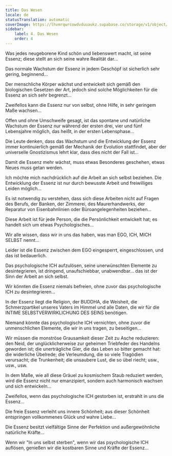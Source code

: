 ```yaml
---
title: Das Wesen
locale: de
statusTranslation: automatic
coverImage: https://lhvmrqwrcowdvduuaukz.supabase.co/storage/v1/object/public/strapi-uploads/small_cover-tratado-de-psicologia-revolucionaria.webp-5e15e1cec4e0ebebcde5d7fc7565d8fd.webp
sidebar:
    label: 4. Das Wesen
    order: 4
---
```

Was jedes neugeborene Kind schön und liebenswert macht, ist seine Essenz; diese stellt an sich seine wahre Realität dar...

Das normale Wachstum der Essenz in jedem Geschöpf ist sicherlich sehr gering, beginnend...

Der menschliche Körper wächst und entwickelt sich gemäß den biologischen Gesetzen der Art, jedoch sind solche Möglichkeiten für die Essenz an sich sehr begrenzt...

Zweifellos kann die Essenz nur von selbst, ohne Hilfe, in sehr geringem Maße wachsen...

Offen und ohne Umschweife gesagt, ist das spontane und natürliche Wachstum der Essenz nur während der ersten drei, vier und fünf Lebensjahre möglich, das heißt, in der ersten Lebensphase...

Die Leute denken, dass das Wachstum und die Entwicklung der Essenz immer kontinuierlich gemäß der Mechanik der Evolution stattfindet, aber der universelle Gnostizismus lehrt klar, dass dies nicht der Fall ist...

Damit die Essenz mehr wächst, muss etwas Besonderes geschehen, etwas Neues muss getan werden.

Ich möchte mich nachdrücklich auf die Arbeit an sich selbst beziehen. Die Entwicklung der Essenz ist nur durch bewusste Arbeit und freiwilliges Leiden möglich...

Es ist notwendig zu verstehen, dass sich diese Arbeiten nicht auf Fragen des Berufs, der Banken, der Zimmerei, des Maurerhandwerks, der Reparatur von Eisenbahnlinien oder Büroangelegenheiten beziehen...

Diese Arbeit ist für jede Person, die die Persönlichkeit entwickelt hat; es handelt sich um etwas Psychologisches...

Wir alle wissen, dass wir in uns das haben, was man EGO, ICH, MICH SELBST nennt...

Leider ist die Essenz zwischen dem EGO eingesperrt, eingeschlossen, und das ist bedauerlich.

Das psychologische ICH aufzulösen, seine unerwünschten Elemente zu desintegrieren, ist dringend, unaufschiebbar, unabwendbar... das ist der Sinn der Arbeit an sich selbst.

Wir könnten die Essenz niemals befreien, ohne zuvor das psychologische ICH zu desintegrieren...

In der Essenz liegt die Religion, der BUDDHA, die Weisheit, die Schmerzpartikel unseres Vaters im Himmel und alle Daten, die wir für die INTIME SELBSTVERWIRKLICHUNG DES SEINS benötigen.

Niemand könnte das psychologische ICH vernichten, ohne zuvor die unmenschlichen Elemente, die wir in uns tragen, zu beseitigen...

Wir müssen die monströse Grausamkeit dieser Zeit zu Asche reduzieren: den Neid, der unglücklicherweise zur geheimen Triebfeder des Handelns geworden ist; die unerträgliche Gier, die das Leben so bitter gemacht hat: die widerliche Übelrede; die Verleumdung, die so viele Tragödien verursacht; die Trunkenheit; die unsaubere Lust, die so übel riecht; usw., usw., usw.

In dem Maße, wie all diese Gräuel zu kosmischem Staub reduziert werden, wird die Essenz nicht nur emanzipiert, sondern auch harmonisch wachsen und sich entwickeln...

Zweifellos, wenn das psychologische ICH gestorben ist, erstrahlt in uns die Essenz...

Die freie Essenz verleiht uns innere Schönheit; aus dieser Schönheit entspringen vollkommenes Glück und wahre Liebe...

Die Essenz besitzt vielfältige Sinne der Perfektion und außergewöhnliche natürliche Kräfte...

Wenn wir "In uns selbst sterben", wenn wir das psychologische ICH auflösen, genießen wir die kostbaren Sinne und Kräfte der Essenz...

